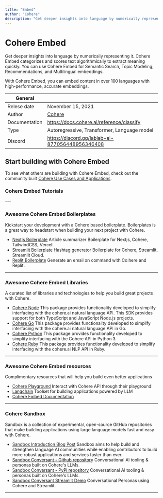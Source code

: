 ```yaml
---
title: "Embed"
author: "Cohere"
description: "Get deeper insights into language by numerically representing it. Cohere Embed categorizes and scores text algorithmically to extract meaning quickly. You can use Cohere Embed for Semantic Search, Topic Modeling, Recommendations, and Multilingual embeddings."
---
```


# Cohere Embed
Get deeper insights into language by numerically representing it. Cohere Embed categorizes and scores text algorithmically to extract meaning quickly. You can use Cohere Embed for Semantic Search, Topic Modeling, Recommendations, and Multilingual embeddings.

With Cohere Embed, you can embed content in over 100 languages with high-performance, accurate embeddings.


| General  |  |
| --- | --- |
| Relese date |  November 15, 2021 |
| Author | [Cohere](https://lablab.ai/tech/cohere/)  |
| Documentation | https://docs.cohere.ai/reference/classify |
| Type | Autoregressive, Transformer, Language model |
| Discord | https://discord.gg/lablab-ai-877056448956346408 |

## Start building with Cohere Embed
To see what others are building with Cohere Embed, check out the community built [Cohere Use Cases and Applications](/apps/tech/cohere).


### Cohere Embed Tutorials
<TechTutorials/>
---


### Awesome Cohere Embed Boilerplates

Kickstart your development with a Cohere based boilerplate. Boilerplates is a great way to headstart when building your next project with Cohere.

* [Nextjs Boilerplate](https://github.com/lablab-ai/nextjs-cohere-boilerplate) Article summarizer Boilerplate for Nextjs, Cohere, TailwindCSS, Vercel.
* [Streamlit Boilerplate](https://github.com/lablab-ai/streamlit-cohere-boilerplate) Hashtag generator Boilerplate for Cohere, Streamlit, Streamlit Cloud.
* [Replit Boilerplate](https://replit.com/@ezzcodeezzlife/Cohere-Boilerplate?v=1) Generate an email on command with Co:here and Replit.

---

### Awesome Cohere Embed Libraries

A curated list of libraries and technologies to help you build great projects with Cohere.

* [Cohere Node](https://github.com/cohere-ai/cohere-node) This package provides functionality developed to simplify interfacing with the cohere.ai natural language API. This SDK provides support for both TypeScript and JavaScript Node.js projects.
* [Cohere Go](https://github.com/cohere-ai/cohere-go) This package provides functionality developed to simplify interfacing with the cohere.ai natural language API in Go.
* [Cohere Python](https://github.com/cohere-ai/cohere-python) This package provides functionality developed to simplify interfacing with the Cohere API in Python 3.
* [Cohere Ruby](https://github.com/cohere-ai/cohere-ruby) This package provides functionality developed to simplify interfacing with the cohere.ai NLP API in Ruby.

---

### Awesome Cohere Embed resources 
Complimentary resources that will help you build even better applications
* [Cohere Playground](https://dashboard.cohere.ai/playground/embed) Interact with Cohere API through their playground
* [Langchain](https://lablab.ai/tech/langchain) Toolset for building applications powered by LLM 
* [Cohere Embed Documentation](https://docs.cohere.ai/reference/embed)
---

### Cohere Sandbox

Sandbox is a collection of experimental, open-source GitHub repositories that make building applications using large language models fast and easy with Cohere.

* [Sandbox Introduction Blog Post](https://txt.cohere.ai/introducing-sandbox-coheres-experimental-open-source-initiative/) Sandbox aims to help build and strengthen language AI communities while enabling contributors to build more robust applications and services faster than ever.
* [Sandbox Conversant - Github repository](https://github.com/cohere-ai/sandbox-conversant-lib) Conversational AI tooling & personas built on Cohere's LLMs.
* [Sandbox Conversant - PyPi repository](https://pypi.org/project/conversant/) Conversational AI tooling & personas built on Cohere's LLMs.
* [Sandbox Conversant Streamlit Demo](https://conversant.streamlit.app/) Conversational Personas using Cohere and Streamlit.

---
